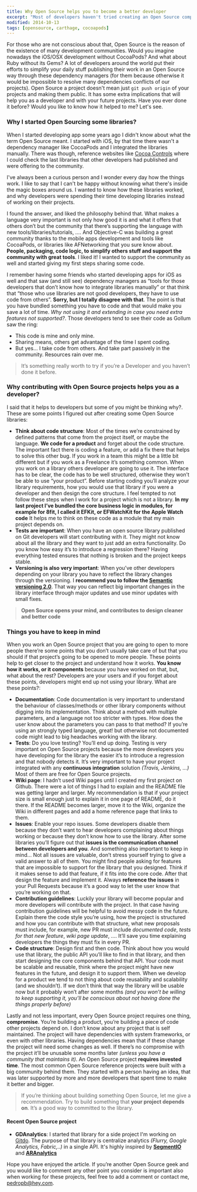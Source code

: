 ```yaml
---
title: Why Open Source helps you to become a better developer
excerpt: "Most of developers haven't tried creating an Open Source component before. Since I apply it to every of my projects I feel the results and development process has improved a lot. In this article I will describe why it's so important"
modified: 2014-10-13
tags: [opensource, carthage, cocoapods]
---
```


For those who are not conscious about that, Open Source is the reason of the existence of many development communities. Would you imagine nowadays the iOS/OSX development without CocoaPods? And what about Ruby without its Gems? A lot of developers around the world put their efforts to simplify your daily stuff publishing their work in an Open Source way through these dependency managers (for them because otherwise it would be impossible to resolve many dependencies conflicts of our projects). Open Source a project doesn't mean just `git push origin` of your projects and making them public. It has some extra implications that will help you as a developer and with your future projects. Have you ever done it before? Would you like to know how it helped to me? Let's see.

### Why I started Open Sourcing some libraries?

When I started developing app some years ago I didn't know about what the term Open Source meant. I started with iOS, by that time there wasn't a dependency manager like CocoaPods and I integrated the libraries manually. There was though, reference websites like [Cocoa Controls](https://www.cocoacontrols.com/) where I could check the last libraries that other developers had published and were offering to the community.

I've always been a curious person and I wonder every day how the things work. I like to say that I can't be happy without knowing what there's inside the magic boxes around us. I wanted to know how these libraries worked, and why developers were spending their time developing libraries instead of working on their projects.

I found the answer, and liked the philosophy behind that. What makes a language very important is not only how good it is and what it offers that others don’t but the community that there’s supporting the language with new tools/libraries/tutorials, …. And Objective-C was building a great community thanks to the mobile apps development and tools like CocoaPods, or libraries like AFNetworking that you sure know about. **People, packaging, code logic, to simplify others stuff and support the community with great tools**. I liked it! I wanted to support the community as well and started giving my first steps sharing some code.

I remember having some friends who started developing apps for iOS as well and that saw (and still see) dependency managers as “tools for those developers that don’t know how to integrate libraries manually” or that think that “those who use libraries are not good developers, they have to use code from others”. **Sorry, but I totally disagree with that**. The point is that you have bundled something you have to code and that would make you save a lot of time. _Why not using it and extending in case you need extra features not supported?_. Those developers tend to see their code as Gollum saw the ring:

- This code is mine and only mine.
- Sharing means, others get advantage of the time I spent coding.
- But yes… I take code from others. And take part passively in the community. Resources rain over me.

> It’s something really worth to try if you’re a Developer and you haven’t done it before.

### Why contributing with Open Source projects helps you as a developer?

I said that it helps to developers but some of you might be thinking why?. These are some points I figured out after creating some Open Source libraries:

- **Think about code structure**: Most of the times we’re constrained by defined patterns that come from the project itself, or maybe the language. **We code for a product** and forget about the code structure. The important fact there is coding a feature, or add a fix there that helps to solve this other bug. If you work in a team this might be a little bit different but if you work as a Freelance it’s something common. When you work on a library others developer are going to use it. The interface has to be clear, the code has to be well structured, otherwise they won’t be able to use “your product”. Before starting coding you’ll analyze your library requirements, how you would use that library if you were a developer and then design the core structure. I feel tempted to not follow these steps when I work for a project which is not a library. **In my last project I’ve bundled the core business logic in modules, for example for 8fit, I called it EFKit, or EFWatchKit for the Apple Watch code** It helps me to think on these code as a module that my main project depends on.
- **Tests are important**: When you have an open source library published on Git developers will start contributing with it. They might not know about all the library and they want to just add an extra functionality. Do you know how easy it’s to introduce a regression there? Having everything tested ensures that nothing is broken and the project keeps stable.
- **Versioning is also very important**: When you’ve other developers depending on your library you have to reflect the library changes through the versioning. I **recommend you to follow the [Semantic versioning 2.0](http://semver.org/)**. That way you can reflect big important changes in the library interface through major updates and use minor updates with small fixes.

> **Open Source opens your mind, and contributes to design cleaner and better code**

### Things you have to keep in mind

When you work an Open Source project that you are going to open to more people there’re some points that you don’t usually take care of but that you should if that project’s going to be opened to more people. These points help to get closer to the project and understand how it works. **You know how it works, or it components** because you have worked on that, but, what about the rest? Developers are your users and if you forget about these points, developers might end up not using your library. What are these points?:

- **Documentation**: Code documentation is very important to understand the behaviour of classes/methods or other library components without digging into its implementation. Think about a method with multiple parameters, and a language not too stricter with types. How does the user know about the parameters you can pass to that method? If you’re using an strongly typed language, great! but otherwise not documented code might lead to big headaches working with the library.
- **Tests**: Do you love testing? You’ll end up doing. Testing is very important on Open Source projects because the more developers you have developing for the library the easier it’s to introduce a regression and that nobody detects it. It’s very important to have your project integrated with any **continuous integration** solution _(Travis, Jenkins, …)_ Most of them are free for Open Source projects.
- **Wiki page**: I hadn’t used Wiki pages until I created my first project on Github. There were a lot of things I had to explain and the README file was getting larger and larger. My recommendation is that if your project size is small enough just to explain it in one page of README, do it there. If the README becomes larger, move it to the Wiki, organize the Wiki in different pages and add a home reference page that links to them.
- **Issues**: Enable your repo issues. Some developers disable them because they don’t want to hear developers complaining about things working or because they don’t know how to use the library. After some libraries you’ll figure out that **issues is the communication channel between developers and you**. And something also important to keep in mind… Not all issues are valuable, don’t stress yourself trying to give a valid answer to all of them. You might find people asking for features that are impossible to support for the library that you designed. Think if it makes sense to add that feature, if it fits into the core code. After that design the feature and implement it. Always **reference the issues** in your Pull Requests because it’s a good way to let the user know that you’re working on that.
- **Contribution guidelines**: Luckily your library will become popular and more developers will contribute with the project. In that case having contribution guidelines will be helpful to avoid messy code in the future. Explain there the code style you’re using, how the project is structured and how you can contribute with that structure, what new proposals must include, for example, new PR must include _documented code_, _tests for that new feature_, _wiki page update_, …. It’ll save you time explaining developers the things they must fix in every PR.
- **Code structure**: Design first and then code. Think about how you would use that library, the public API you’ll like to find in that library, and then start designing the core components behind that API. Your code must be scalable and reusable, think where the project might have new features in the future, and design it to support them. When we develop for a product we tend to not thing about code reusability and scalability (and we shouldn’t). If we don’t think that way the library will be usable now but it probably won’t after some months _(and you won’t be willing to keep supporting it, you’ll be conscious about not having done the things properly before)_

Lastly and not less important, every Open Source project requires one thing, **compromise**. You’re building a product, you’re building a piece of code other projects depend on. I don’t know about any project that is self maintained. The project will have dependencies with system frameworks, or even with other libraries. Having dependencies mean that if these change the project will need some changes as well. If there’s no compromise with the project it’ll be unusable some months later _(unless you have a community that maintains it)_. An Open Source project **requires invested time**. The most common Open Source reference projects were built with a big community behind them. They started with a person having an idea, that was later supported by more and more developers that spent time to make it better and bigger.

> If you’re thinking about building something Open Source, let me give a recommendation. Try to build something that **your project depends on**. It’s a good way to committed to the library.

#### Recent Open Source project

- **GDAnalytics**: I started that library for a side project I'm working on [Gitdo](http://gitdo.io). The purpose of that library is centralize analytics _(Flurry, Google Analytics, Fabric,..)_ in a single API. It's highly inspired by [**SegmentIO**](https://segment.com/) and [**ARAnalytics**](https://github.com/orta/ARAnalytics)

Hope you have enjoyed the article. If you’re another Open Source geek and you would like to comment any other point you consider is important also when working for these projects, feel free to add a comment or contact me, [pedropb@hey.com][2].

[1]: http://semver.org/ "Semanting Versioning"
[2]: mailto://pedropb@hey.com
